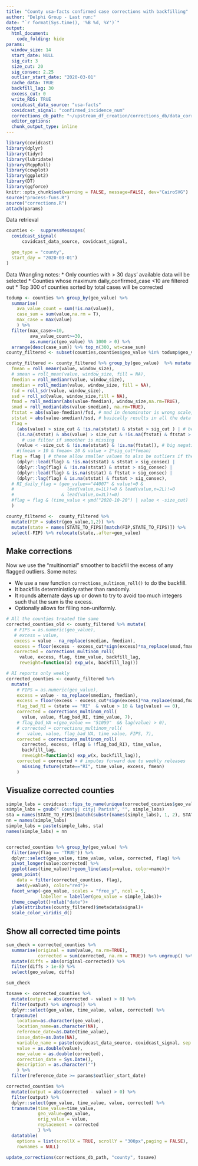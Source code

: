 ```yaml
---
title: "County usa-facts confirmed case corrections with backfilling"
author: "Delphi Group - Last run:"
date: "`r format(Sys.time(), '%B %d, %Y')`"
output:
  html_document:
    code_folding: hide
params:
  window_size: 14
  start_date: NULL
  sig_cut: 3
  size_cut: 20
  sig_consec: 2.25
  outlier_start_date: "2020-03-01"
  cache_data: TRUE
  backfill_lag: 30
  excess_cut: 0
  write_RDS: TRUE
  covidcast_data_source: "usa-facts"
  covidcast_signal: "confirmed_incidence_num"
  corrections_db_path: "~/upstream_df_creation/corrections_db/data_corrections.sqlite"
  editor_options: 
  chunk_output_type: inline
---
```


```r
library(covidcast)
library(dplyr)
library(tidyr)
library(lubridate)
library(RcppRoll)
library(cowplot)
library(ggplot2)
library(DT)
library(ggforce)
knitr::opts_chunk$set(warning = FALSE, message=FALSE, dev="CairoSVG")
source("process-funs.R")
source("corrections.R")
attach(params)
```

Data retrieval
```r
counties <-  suppressMessages(
  covidcast_signal(
      covidcast_data_source, covidcast_signal,

  geo_type = "county", 
  start_day = "2020-03-01")
)
```


Data Wrangling notes:
* Only counties with > 30 days' available data will be selected
* Counties whose maximum daily_confirmed_case <10 are filtered out
* Top 300 of counties sorted by total cases will be corrected

```r
todump <- counties %>% group_by(geo_value) %>% 
  summarise(
    ava_value_count = sum(!is.na(value)),
    case_sum = sum(value,na.rm = T),
    max_case = max(value)
    ) %>% 
  filter(max_case>=10, 
         ava_value_count>=30, 
         as.numeric(geo_value) %% 1000 > 0) %>% 
  arrange(desc(case_sum)) %>% top_n(300, wt=case_sum) 
county_filtered <- subset(counties,counties$geo_value %in% todump$geo_value)
```





```r
county_filtered <- county_filtered %>% group_by(geo_value)  %>% mutate(
  fmean = roll_meanr(value, window_size),
  # smean = roll_mean(value, window_size, fill = NA),
  fmedian = roll_medianr(value, window_size),
  smedian = roll_median(value, window_size, fill = NA),
  fsd = roll_sdr(value, window_size),
  ssd = roll_sd(value, window_size,fill = NA),
  fmad = roll_medianr(abs(value-fmedian), window_size,na.rm=TRUE),
  smad = roll_median(abs(value-smedian), na.rm=TRUE),
  ftstat = abs(value-fmedian)/fsd, # mad in denominator is wrong scale, 
  ststat = abs(value-smedian)/ssd, # basically results in all the data flagged
  flag = 
    (abs(value) > size_cut & !is.na(ststat) & ststat > sig_cut ) | # best case
    (is.na(ststat) & abs(value) > size_cut & !is.na(ftstat) & ftstat > sig_cut) | 
      # use filter if smoother is missing
    (value < -size_cut & !is.na(ststat) & !is.na(ftstat)), # big negative
    #(fmean > 10 & fmean< 20 & value > 2*sig_cut*fmean)
  flag = flag | # these allow smaller values to also be outliers if they are consecutive
    (dplyr::lead(flag) & !is.na(ststat) & ststat > sig_consec) | 
    (dplyr::lag(flag) & !is.na(ststat) & ststat > sig_consec) |
    (dplyr::lead(flag) & is.na(ststat) & ftstat > sig_consec) |
    (dplyr::lag(flag) & is.na(ststat) & ftstat > sig_consec),
  # RI_daily_flag = (geo_value=="44007" & value!=0 & 
  #                    lead(value,n=1L)!=0 & lead(value,n=2L)!=0 
  #                  & lead(value,n=3L)!=0)
  #flag = flag & (time_value < ymd("2020-10-20") | value < -size_cut)
  )

county_filtered <-  county_filtered %>% 
  mutate(FIP = substr(geo_value,1,2)) %>% 
  mutate(state = names(STATE_TO_FIPS)[match(FIP,STATE_TO_FIPS)]) %>% 
  select(-FIP) %>% relocate(state,.after=geo_value)
```




## Make corrections

Now we use the "multinomial" smoother to backfill the excess of any flagged outliers. Some notes:

* We use a new function `corrections_multinom_roll()` to do the backfill.
* It backfills deterministicly rather than randomly.
* It rounds alternate days up or down to try to avoid too much integers such that the sum is the excess.
* Optionally allows for filling non-uniformly.


```r
# All the counties treated the same
corrected_counties_old <- county_filtered %>% mutate(
   # FIPS = as.numeric(geo_value),
   # excess = value,
   excess = value - na_replace(smedian, fmedian),
   excess = floor(excess - excess_cut*sign(excess)*na_replace(smad,fmad)),
   corrected = corrections_multinom_roll(
     value, excess, flag, time_value, backfill_lag,
     reweight=function(x) exp_w(x, backfill_lag)))
```




```r
# RI reports only weekly
corrected_counties <- county_filtered %>% 
  mutate(
    # FIPS = as.numeric(geo_value),
    excess = value - na_replace(smedian, fmedian),
    excess = floor(excess - excess_cut*sign(excess)*na_replace(smad,fmad)),
    flag_bad_RI = (state == "RI"  & value > 10 & lag(value) == 0),
    corrected = corrections_multinom_roll(
      value, value, flag_bad_RI, time_value, 7),
    # flag_bad_VA =(geo_value == "51059"  && lag(value) > 0),
    # corrected = corrections_multinom_roll(
    #   value, value, flag_bad_VA, time_value, FIPS, 7),
    corrected = corrections_multinom_roll(
      corrected, excess, (flag & !flag_bad_RI), time_value, 
      backfill_lag, 
      reweight=function(x) exp_w(x, backfill_lag)),
    corrected = corrected + # imputes forward due to weekly releases
      missing_future(state=="RI", time_value, excess, fmean)
    )
```



## Visualize corrected counties

```r
simple_labs = covidcast::fips_to_name(unique(corrected_counties$geo_value))
simple_labs = gsub(" County| city| Parish", "", simple_labs)
sta = names(STATE_TO_FIPS)[match(substr(names(simple_labs), 1, 2), STATE_TO_FIPS)]
nn = names(simple_labs)
simple_labs = paste(simple_labs, sta)
names(simple_labs) = nn


corrected_counties %>% group_by(geo_value) %>% 
  filter(any(flag == 'TRUE')) %>% 
  dplyr::select(geo_value, time_value, value, corrected, flag) %>%
  pivot_longer(value:corrected) %>%
  ggplot(aes(time_value))+geom_line(aes(y=value, color=name))+
  geom_point(
    data = filter(corrected_counties, flag), 
    aes(y=value), color="red")+ 
  facet_wrap(~geo_value, scales = "free_y", ncol = 5,
             labeller = labeller(geo_value = simple_labs))+
  theme_cowplot()+xlab("date")+
  ylab(attributes(county_filtered)$metadata$signal)+
  scale_color_viridis_d()
```


## Show all corrected time points

```r
sum_check = corrected_counties %>% 
  summarise(original = sum(value, na.rm=TRUE),
            corrected = sum(corrected, na.rm = TRUE)) %>% ungroup() %>%
  mutate(diffs = abs(original-corrected)) %>%
  filter(diffs > 1e-8) %>%
  select(geo_value, diffs)

sum_check

tosave <- corrected_counties %>% 
  mutate(output = abs(corrected - value) > 0) %>%
  filter(output) %>% ungroup() %>%
  dplyr::select(geo_value, time_value, value, corrected) %>%
  transmute(
    location=as.character(geo_value),
    location_name=as.character(NA),
    reference_date=as.Date(time_value), 
    issue_date=as.Date(NA),
    variable_name = paste(covidcast_data_source, covidcast_signal, sep = "_"),
    value = as.double(value),
    new_value = as.double(corrected),
    correction_date = Sys.Date(),
    description = as.character("")
    ) %>%
  filter(reference_date >= params$outlier_start_date) 

corrected_counties %>% 
  mutate(output = abs(corrected - value) > 0) %>%
  filter(output) %>%
  dplyr::select(geo_value, time_value, value, corrected) %>%
  transmute(time_value=time_value, 
            geo_value=geo_value,
            orig_value = value,
            replacement = corrected
            ) %>%
  datatable(
    options = list(scrollX = TRUE, scrollY = "300px",paging = FALSE),
    rownames = NULL) 
```




```r
update_corrections(corrections_db_path, "county", tosave)
```
